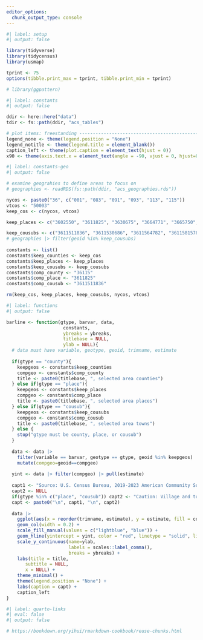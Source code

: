 ```yaml
---
editor_options:
  chunk_output_type: console
---
```



```r
#| label: setup
#| output: false

library(tidyverse)
library(tidycensus)
library(usmap)

tprint <- 75
options(tibble.print_max = tprint, tibble.print_min = tprint) 

# library(ggpattern)

```


```r
#| label: constants
#| output: false

ddir <- here::here("data")
tdir <- fs::path(ddir, "acs_tables")

# plot items: freestanding ----------------------------------------------------
legend_none <- theme(legend.position = "None")
legend_notitle <- theme(legend.title = element_blank())
caption_left <- theme(plot.caption = element_text(hjust = 0))
x90 <- theme(axis.text.x = element_text(angle = -90, vjust = 0, hjust=0.5))

```


```r
#| label: constants-geo
#| output: false

# examine geograhies to define areas to focus on
# geographies <- readRDS(fs::path(ddir, "acs_geographies.rds"))

nycos <- paste0("36", c("001", "083", "091", "093", "113", "115"))
vtcos <- "50003"
keep_cos <- c(nycos, vtcos)

keep_places <- c("3602550", "3611825", "3630675", "3664771", "3665750", "3635474")

keep_cousubs <- c("3611511836", "3611530686", "3611564782", "3611581578", "3609165244", "3611502561", "3608335463", "3611538143")
# geographies |> filter(geoid %in% keep_cousubs)
 
constants <- list()
constants$keep_counties <- keep_cos
constants$keep_places <- keep_places
constants$keep_cousubs <- keep_cousubs
constants$comp_county <- "36115"
constants$comp_place <- "3611825"
constants$comp_cousub <- "3611511836"

rm(keep_cos, keep_places, keep_cousubs, nycos, vtcos)

```


```r
#| label: functions
#| output: false

barline <- function(gtype, barvar, data,
                     constants,
                     ybreaks = ybreaks, 
                     titlebase = NULL, 
                     ylab = NULL){
  # data must have variable, geotype, geoid, trimname, estimate
  
  if(gtype == "county"){
    keepgeos <- constants$keep_counties
    compgeo <- constants$comp_county
    title <- paste0(titlebase, ", selected area counties")
  } else if(gtype == "place"){
    keepgeos <- constants$keep_places
    compgeo <- constants$comp_place
    title <- paste0(titlebase, ", selected area places")
  } else if(gtype == "cousub"){
    keepgeos <- constants$keep_cousubs
    compgeo <- constants$comp_cousub
    title <- paste0(titlebase, ", selected area towns")
  } else {
    stop("gtype must be county, place, or cousub")
  }
  
  data <- data |> 
    filter(variable == barvar, geotype == gtype, geoid %in% keepgeos) |> 
    mutate(compgeo=geoid==compgeo)
  
  yint <- data |> filter(compgeo) |> pull(estimate)
  
  capt1 <- "Source: U.S. Census Bureau, 2019-2023 American Community Survey"
  capt2 <- NULL
  if(gtype %in% c("place", "cousub")) capt2 <- "Caution: Village and town data may be subject to considerable sampling error."
  capt <- paste0("\n", capt1, "\n", capt2)
  
  data |> 
    ggplot(aes(x = reorder(trimname, estimate), y = estimate, fill = compgeo)) +
    geom_col(width = 0.2) +
    scale_fill_manual(values = c("lightblue", "blue")) +
    geom_hline(yintercept = yint, color = "red", linetype = "solid", linewidth = .75) +
    scale_y_continuous(name=ylab, 
                       labels = scales::label_comma(),
                       breaks = ybreaks) +
    labs(title = title,
       subtitle = NULL,
       x = NULL) +
    theme_minimal() +
    theme(legend.position = "None") +
    labs(caption = capt) +
    caption_left
}

```



```r
#| label: quarto-links
#| eval: false
#| output: false

# https://bookdown.org/yihui/rmarkdown-cookbook/reuse-chunks.html

```

